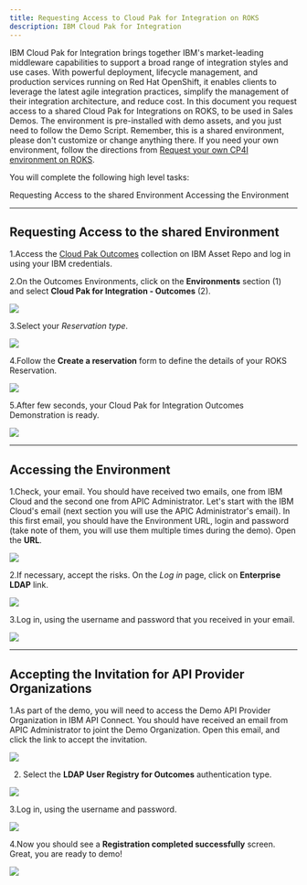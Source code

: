 ```yaml
---
title: Requesting Access to Cloud Pak for Integration on ROKS
description: IBM Cloud Pak for Integration
---
```

IBM Cloud Pak for Integration brings together IBM's market-leading
middleware capabilities to support a broad range of integration styles
and use cases. With powerful deployment, lifecycle management, and
production services running on Red Hat OpenShift, it enables clients to
leverage the latest agile integration practices, simplify the management
of their integration architecture, and reduce cost. In this document you
request access to a shared Cloud Pak for Integrations on ROKS, to be used in
Sales Demos. The environment is pre-installed with demo assets, and you just
need to follow the Demo Script. Remember, this is a shared environment, please
don't customize or change anything there. If you need your own environment,
follow the directions from [Request your own CP4I environment on ROKS](/cp4i-on-roks/).


You will complete the following high level tasks:

<AnchorLinks>
  <AnchorLink>Requesting Access to the shared Environment</AnchorLink>
  <AnchorLink>Accessing the Environment</AnchorLink>
</AnchorLinks>

***

## Requesting Access to the shared Environment

1.Access the [Cloud Pak Outcomes](https://assetrepo.ibm.com/collection/cloud-pak-outcomes) collection on IBM Asset Repo and log in using your IBM credentials.

2.On the Outcomes Environments, click on the **Environments** section (1) and select **Cloud Pak for Integration - Outcomes** (2).

  ![](images/outcomes-cp4i.png)

3.Select your *Reservation type*.

  ![](images/outcomes-reservation-type.png)

4.Follow the **Create a reservation** form to define the details of your ROKS Reservation.

  ![](images/outcomes-create-reservation.png)

5.After few seconds, your Cloud Pak for Integration Outcomes Demonstration is ready.

  ![](images/outcomes-ready.png)


***

## Accessing the Environment

1.Check, your email. You should have received two emails, one from IBM Cloud and the second one from APIC Administrator. Let's start with the IBM Cloud's email (next section you will use the APIC Administrator's email). In this first email, you should have the Environment URL, login and password (take note of them, you will use them multiple times during the demo). Open the **URL**.

  ![](images/outcomes-email.png)

2.If necessary, accept the risks. On the *Log in* page, click on **Enterprise LDAP** link.

  ![](images/outcomes-login.png)

3.Log in, using the username and password that you received in your email.

  ![](images/outcomes-username.png)


***

## Accepting the Invitation for API Provider Organizations

1.As part of the demo, you will need to access the Demo API Provider Organization in IBM API Connect. You should have received an email from APIC Administrator to joint the Demo Organization. Open this email, and click the link to accept the invitation.

  ![](images/api-org-invitation.png)

2. Select the **LDAP User Registry for Outcomes** authentication type.

  ![](images/apic-ldap.png)

3.Log in, using the username and password.

  ![](images/apic-login.png)

4.Now you should see a **Registration completed successfully** screen. Great, you are ready to demo!

  ![](images/apic-registration.png)
